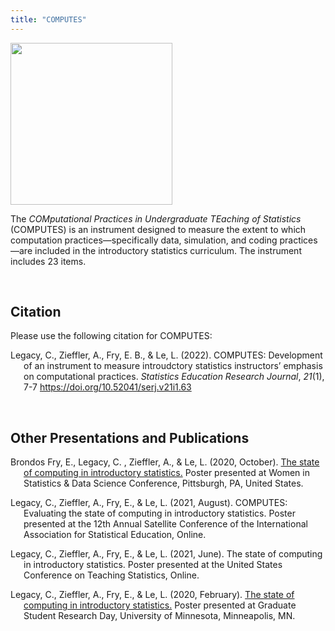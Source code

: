 ```yaml
---
title: "COMPUTES"
---
```


![](/img/survey.png){width="259"}

The *COMputational Practices in Undergraduate TEaching of Statistics* (COMPUTES) is an instrument designed to measure the extent to which computation practices---specifically data, simulation, and coding practices---are included in the introductory statistics curriculum. The instrument includes 23 items.

<br />

## Citation

Please use the following citation for COMPUTES:

::: hanging-indent
Legacy, C., Zieffler, A., Fry, E. B., & Le, L. (2022). COMPUTES: Development of an instrument to measure introudctory statistics instructors' emphasis on computational practices. *Statistics Education Research Journal*, *21*(1), 7-7 <https://doi.org/10.52041/serj.v21i1.63>
:::

<br />

## Other Presentations and Publications

::: hanging-indent
Brondos Fry, E., Legacy, C. , Zieffler, A., & Le, L. (2020, October). [The state of computing in introductory statistics.](https://ww2.amstat.org/meetings/wsds/2020/onlineprogram/ViewPresentation.cfm?file=308508.pdf) Poster presented at Women in Statistics & Data Science Conference, Pittsburgh, PA, United States.

Legacy, C., Zieffler, A., Fry, E., & Le, L. (2021, August). COMPUTES: Evaluating the state of computing in introductory statistics. Poster presented at the 12th Annual Satellite Conference of the International Association for Statistical Education, Online.

Legacy, C., Zieffler, A., Fry, E., & Le, L. (2021, June). The state of computing in introductory statistics. Poster presented at the United States Conference on Teaching Statistics, Online.

Legacy, C., Zieffler, A., Fry, E., & Le, L. (2020, February). [The state of computing in introductory statistics.](https://github.com/zief0002/sti/raw/master/docs/extras/gsrd-2020-poster-2020-02-20.pdf) Poster presented at Graduate Student Research Day, University of Minnesota, Minneapolis, MN.
:::
